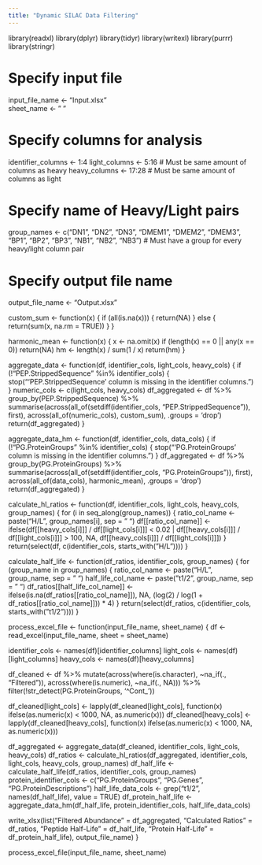 ---
title: "Dynamic SILAC Data Filtering"
---
library(readxl)
library(dplyr)
library(tidyr)
library(writexl)
library(purrr)
library(stringr)

# Specify input file
input_file_name <- "Input.xlsx"  
sheet_name <- " "  

# Specify columns for analysis
identifier_columns <- 1:4
light_columns <- 5:16 # Must be same amount of columns as heavy
heavy_columns <- 17:28 # Must be same amount of columns as light

# Specify name of Heavy/Light pairs
group_names <- c("DN1", "DN2", "DN3", "DMEM1", "DMEM2", "DMEM3", "BP1", "BP2", "BP3", "NB1", "NB2", "NB3") # Must have a group for every heavy/light column pair

# Specify output file name
output_file_name <- "Output.xlsx"

custom_sum <- function(x) {
  if (all(is.na(x))) {
    return(NA)
  } else {
    return(sum(x, na.rm = TRUE))
  }
}

harmonic_mean <- function(x) {
  x <- na.omit(x)
  if (length(x) == 0 || any(x == 0)) return(NA)
  hm <- length(x) / sum(1 / x)
  return(hm)
}


aggregate_data <- function(df, identifier_cols, light_cols, heavy_cols) {
  if (!"PEP.StrippedSequence" %in% identifier_cols) {
    stop("'PEP.StrippedSequence' column is missing in the identifier columns.")
  }
  numeric_cols <- c(light_cols, heavy_cols)
  df_aggregated <- df %>%
    group_by(PEP.StrippedSequence) %>%
    summarise(across(all_of(setdiff(identifier_cols, "PEP.StrippedSequence")), first),
              across(all_of(numeric_cols), custom_sum), .groups = 'drop')
  return(df_aggregated)
}

aggregate_data_hm <- function(df, identifier_cols, data_cols) {
  if (!"PG.ProteinGroups" %in% identifier_cols) {
    stop("'PG.ProteinGroups' column is missing in the identifier columns.")
  }
  df_aggregated <- df %>%
    group_by(PG.ProteinGroups) %>%
    summarise(across(all_of(setdiff(identifier_cols, "PG.ProteinGroups")), first),
              across(all_of(data_cols), harmonic_mean), .groups = 'drop')
  return(df_aggregated)
}

calculate_hl_ratios <- function(df, identifier_cols, light_cols, heavy_cols, group_names) {
  for (i in seq_along(group_names)) {
    ratio_col_name <- paste("H/L", group_names[i], sep = " ")
    df[[ratio_col_name]] <- ifelse(df[[heavy_cols[i]]] / df[[light_cols[i]]] < 0.02 | df[[heavy_cols[i]]] / df[[light_cols[i]]] > 100, NA, df[[heavy_cols[i]]] / df[[light_cols[i]]])
  }
  return(select(df, c(identifier_cols, starts_with("H/L"))))
}

calculate_half_life <- function(df_ratios, identifier_cols, group_names) {
  for (group_name in group_names) {
    ratio_col_name <- paste("H/L", group_name, sep = " ")
    half_life_col_name <- paste("t1/2", group_name, sep = " ")
    df_ratios[[half_life_col_name]] <- ifelse(is.na(df_ratios[[ratio_col_name]]), NA, (log(2) / log(1 + df_ratios[[ratio_col_name]])) * 4)
  }
  return(select(df_ratios, c(identifier_cols, starts_with("t1/2"))))
}

process_excel_file <- function(input_file_name, sheet_name) {
  df <- read_excel(input_file_name, sheet = sheet_name)
  
  identifier_cols <- names(df)[identifier_columns]
  light_cols <- names(df)[light_columns]
  heavy_cols <- names(df)[heavy_columns]


  df_cleaned <- df %>%
    mutate(across(where(is.character), ~na_if(., "Filtered")),
           across(where(is.numeric), ~na_if(., NA))) %>%
    filter(!str_detect(PG.ProteinGroups, '^Cont_'))

  df_cleaned[light_cols] <- lapply(df_cleaned[light_cols], function(x) ifelse(as.numeric(x) < 1000, NA, as.numeric(x)))
  df_cleaned[heavy_cols] <- lapply(df_cleaned[heavy_cols], function(x)
  ifelse(as.numeric(x) < 1000, NA, as.numeric(x)))

  df_aggregated <- aggregate_data(df_cleaned, identifier_cols, light_cols, heavy_cols)
  df_ratios <- calculate_hl_ratios(df_aggregated, identifier_cols, light_cols, heavy_cols, group_names)
  df_half_life <- calculate_half_life(df_ratios, identifier_cols, group_names)
  protein_identifier_cols <- c("PG.ProteinGroups", "PG.Genes", "PG.ProteinDescriptions")
  half_life_data_cols <- grep("t1/2", names(df_half_life), value = TRUE)
  df_protein_half_life <- aggregate_data_hm(df_half_life, protein_identifier_cols, half_life_data_cols)


  write_xlsx(list("Filtered Abundance" = df_aggregated, 
                  "Calculated Ratios" = df_ratios, 
                  "Peptide Half-Life" = df_half_life,
                  "Protein Half-Life" = df_protein_half_life), 
             output_file_name)
}

process_excel_file(input_file_name, sheet_name)



